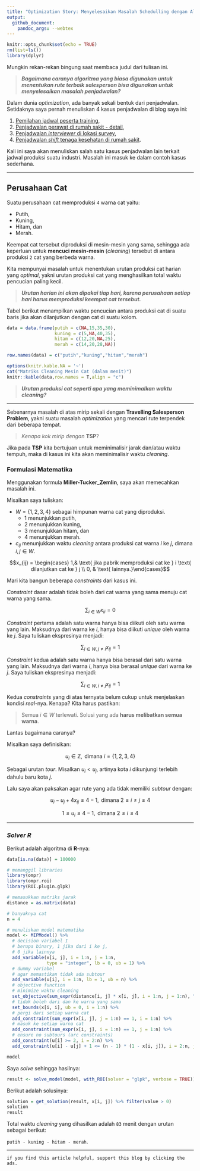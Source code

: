 ```yaml
---
title: "Optimization Story: Menyelesaikan Masalah Schedulling dengan Algoritma Travelling Salesperson Problem"
output: 
  github_document:
    pandoc_args: --webtex
---
```


```r
knitr::opts_chunk$set(echo = TRUE)
rm(list=ls())
library(dplyr)
```

Mungkin rekan-rekan bingung saat membaca judul dari tulisan ini.

> ___Bagaimana caranya algoritma yang biasa digunakan untuk menentukan rute terbaik _salesperson_ bisa digunakan untuk menyelesaikan masalah penjadwalan?___

Dalam dunia _optimization_, ada banyak sekali bentuk dari penjadwalan. Setidaknya saya pernah menuliskan 4 kasus penjadwalan di blog saya ini:

1. [Pemilahan jadwal peserta training](https://ikanx101.com/blog/training-jadwal/),
1. [Penjadwalan perawat di rumah sakit - detail](https://ikanx101.com/blog/nurse-schedulling/),
1. [Penjadwalan _interviewer_ di lokasi survey](https://ikanx101.com/blog/jadwal-survey/),
1. [Penjadwalan _shift_ tenaga kesehatan di rumah sakit](https://ikanx101.com/blog/jadwal-optimal/).

Kali ini saya akan menuliskan salah satu kasus penjadwalan lain terkait jadwal produksi suatu industri. Masalah ini masuk ke dalam contoh kasus sederhana.

---

## Perusahaan Cat
Suatu perusahaan cat memproduksi `4` warna cat yaitu:

-   Putih,
-   Kuning,
-   Hitam, dan
-   Merah.

Keempat cat tersebut diproduksi di mesin-mesin yang sama, sehingga ada keperluan untuk __mencuci mesin-mesin__ (_cleaning_) tersebut di antara produksi `2` cat yang berbeda warna.

Kita mempunyai masalah untuk menentukan urutan produksi cat harian yang *optimal*, yakni urutan produksi cat yang menghasilkan total waktu pencucian paling kecil.

> ***Urutan harian ini akan dipakai tiap hari, karena perusahaan setiap hari harus memproduksi keempat cat tersebut.***

Tabel berikut menampilkan waktu pencucian antara produksi cat di suatu baris jika akan dilanjutkan dengan cat di suatu kolom.

```r
data = data.frame(putih = c(NA,15,35,30),
                  kuning = c(5,NA,40,35),
                  hitam = c(12,20,NA,25),
                  merah = c(14,20,28,NA))

row.names(data) = c("putih","kuning","hitam","merah")

options(knitr.kable.NA = '~')
cat("Matriks Cleaning Mesin Cat (dalam menit)")
knitr::kable(data,row.names = T,align = "c")
```

> ***Urutan produksi cat seperti apa yang meminimalkan waktu cleaning?***

---

Sebenarnya masalah di atas mirip sekali dengan **Travelling Salesperson Problem**, yakni suatu masalah *optimization* yang mencari rute terpendek dari beberapa tempat.

> _Kenapa kok mirip dengan_ __TSP__?

Jika pada __TSP__ kita bertujuan untuk meminimalisir jarak dan/atau waktu tempuh, maka di kasus ini kita akan meminimalisir waktu _cleaning_.

### Formulasi Matematika

Menggunakan formula __Miller-Tucker_Zemlin__, saya akan memecahkan masalah ini.

Misalkan saya tuliskan:

- $W = \{1,2,3,4\}$ sebagai himpunan warna cat yang diproduksi. 
    - 1 menunjukkan putih, 
    - 2 menunjukkan kuning, 
    - 3 menunjukkan hitam, dan 
    - 4 menunjukkan merah.
- $c_{ij}$ menunjukkan waktu *cleaning* antara produksi cat warna $i$ ke $j$, dimana $i,j \in W$.

$$x_{ij} = \begin{cases} 1,& \text{ jika pabrik memproduksi cat ke } i \text{ dilanjutkan cat ke } j \\ 0, & \text{ lainnya.}\end{cases}$$

Mari kita bangun beberapa *constraints* dari kasus ini.

_Constraint_ dasar adalah tidak boleh dari cat warna yang sama menuju cat warna yang sama.

$$\sum_{i \in W} x_{ii} = 0$$

*Constraint* pertama adalah satu warna hanya bisa diikuti oleh satu warna yang lain. Maksudnya dari warna ke $i$, hanya bisa diikuti *unique* oleh warna ke $j$. Saya tuliskan ekspresinya menjadi:

$$\sum_{j \in W,j \neq i} x_{ij} = 1$$

*Constraint* kedua adalah satu warna hanya bisa berasal dari satu warna yang lain. Maksudnya dari warna $i$, hanya bisa berasal *unique* dari warna ke $j$. Saya tuliskan ekspresinya menjadi:

$$\sum_{i \in W,i \neq j} x_{ij} = 1$$

Kedua *constraints* yang di atas ternyata belum cukup untuk menjelaskan kondisi *real*-nya. Kenapa? Kita harus pastikan:

> Semua $i \in W$ terlewati. Solusi yang ada **harus melibatkan semua warna**.

Lantas bagaimana caranya?

Misalkan saya definisikan:

$$u_i \in \mathbb{Z}, \text{ dimana } i = \{1,2,3,4\}$$

Sebagai urutan _tour_. Misalkan $u_i < u_j$, artinya kota $i$ dikunjungi terlebih dahulu baru kota $j$.

Lalu saya akan paksakan agar rute yang ada tidak memiliki _subtour_ dengan:

$$u_i - u_j + 4x_{ij} \leq 4 - 1, \text{ dimana } 2 \leq i \neq j \leq 4$$

$$1 \leq u_i \leq 4-1, \text{ dimana } 2 \leq i \leq 4$$

---

### ___Solver R___

Berikut adalah algoritma di __R__-nya:

```r
data[is.na(data)] = 100000
```

```r
# memanggil libraries
library(ompr)
library(ompr.roi)
library(ROI.plugin.glpk)

# memasukkan matriks jarak
distance = as.matrix(data)

# banyaknya cat
n = 4

# menuliskan model matematika
model <- MIPModel() %>%
  # decision variabel I
  # berupa binary, 1 jika dari i ke j,
  # 0 jika lainnya
  add_variable(x[i, j], i = 1:n, j = 1:n, 
               type = "integer", lb = 0, ub = 1) %>%
  # dummy variabel
  # agar memastikan tidak ada subtour
  add_variable(u[i], i = 1:n, lb = 1, ub = n) %>% 
  # objective function
  # minimize waktu cleaning
  set_objective(sum_expr(distance[i, j] * x[i, j], i = 1:n, j = 1:n), "min") %>%
  # tidak boleh dari dan ke warna yang sama
  set_bounds(x[i, i], ub = 0, i = 1:n) %>%
  # pergi dari setiap warna cat
  add_constraint(sum_expr(x[i, j], j = 1:n) == 1, i = 1:n) %>%
  # masuk ke setiap warna cat
  add_constraint(sum_expr(x[i, j], i = 1:n) == 1, j = 1:n) %>%
  # ensure no subtours (arc constraints)
  add_constraint(u[i] >= 2, i = 2:n) %>% 
  add_constraint(u[i] - u[j] + 1 <= (n - 1) * (1 - x[i, j]), i = 2:n, j = 2:n)

model
```

Saya _solve_ sehingga hasilnya:

```r
result <- solve_model(model, with_ROI(solver = "glpk", verbose = TRUE))
```

Berikut adalah solusinya:

```r
solution = get_solution(result, x[i, j]) %>% filter(value > 0)
solution
result
```

Total waktu _cleaning_ yang dihasilkan adalah `83` menit dengan urutan sebagai berikut:

`putih - kuning - hitam - merah`.

---

`if you find this article helpful, support this blog by clicking the ads.`